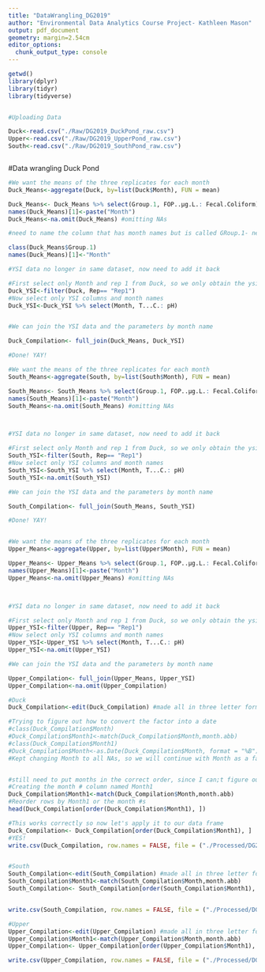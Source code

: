 ```yaml
---
title: "DataWrangling_DG2019"
author: "Environmental Data Analytics Course Project- Kathleen Mason"
output: pdf_document
geometry: margin=2.54cm
editor_options: 
  chunk_output_type: console
---
```


```r
getwd()
library(dplyr)
library(tidyr)
library(tidyverse)


#Uploading Data

Duck<-read.csv("./Raw/DG2019_DuckPond_raw.csv")
Upper<-read.csv("./Raw/DG2019_UpperPond_raw.csv")
South<-read.csv("./Raw/DG2019_SouthPond_raw.csv")



```

#Data wrangling Duck Pond
```r
#We want the means of the three replicates for each month
Duck_Means<-aggregate(Duck, by=list(Duck$Month), FUN = mean)

Duck_Means<- Duck_Means %>% select(Group.1, FOP..µg.L.: Fecal.Coliform) 
names(Duck_Means)[1]<-paste("Month")
Duck_Means<-na.omit(Duck_Means) #omitting NAs

#need to name the column that has month names but is called GRoup.1- needs to be month or date?

class(Duck_Means$Group.1)
names(Duck_Means)[1]<-"Month"

#YSI data no longer in same dataset, now need to add it back

#First select only Month and rep 1 from Duck, so we only obtain the ysi data
Duck_YSI<-filter(Duck, Rep== "Rep1")
#Now select only YSI columns and month names
Duck_YSI<-Duck_YSI %>% select(Month, T...C.: pH)


#We can join the YSI data and the parameters by month name

Duck_Compilation<- full_join(Duck_Means, Duck_YSI)

#Done! YAY!
```

```r
#We want the means of the three replicates for each month
South_Means<-aggregate(South, by=list(South$Month), FUN = mean)

South_Means<- South_Means %>% select(Group.1, FOP..µg.L.: Fecal.Coliform) 
names(South_Means)[1]<-paste("Month")
South_Means<-na.omit(South_Means) #omitting NAs



#YSI data no longer in same dataset, now need to add it back

#First select only Month and rep 1 from Duck, so we only obtain the ysi data
South_YSI<-filter(South, Rep== "Rep1")
#Now select only YSI columns and month names
South_YSI<-South_YSI %>% select(Month, T...C.: pH)
South_YSI<-na.omit(South_YSI)

#We can join the YSI data and the parameters by month name

South_Compilation<- full_join(South_Means, South_YSI)

#Done! YAY!



```


```r
#We want the means of the three replicates for each month
Upper_Means<-aggregate(Upper, by=list(Upper$Month), FUN = mean)

Upper_Means<- Upper_Means %>% select(Group.1, FOP..µg.L.: Fecal.Coliform) 
names(Upper_Means)[1]<-paste("Month")
Upper_Means<-na.omit(Upper_Means) #omitting NAs



#YSI data no longer in same dataset, now need to add it back

#First select only Month and rep 1 from Duck, so we only obtain the ysi data
Upper_YSI<-filter(Upper, Rep== "Rep1")
#Now select only YSI columns and month names
Upper_YSI<-Upper_YSI %>% select(Month, T...C.: pH)
Upper_YSI<-na.omit(Upper_YSI)

#We can join the YSI data and the parameters by month name

Upper_Compilation<- full_join(Upper_Means, Upper_YSI)
Upper_Compilation<-na.omit(Upper_Compilation)
```

```r

#Duck
Duck_Compilation<-edit(Duck_Compilation) #made all in three letter format

#Trying to figure out how to convert the factor into a date
#class(Duck_Compilation$Month)
#Duck_Compilation$Month1<-match(Duck_Compilation$Month,month.abb)
#class(Duck_Compilation$Month1)
#Duck_Compilation$Month<-as.Date(Duck_Compilation$Month, format = "%B")
#Kept changing Month to all NAs, so we will continue with Month as a factor for now


#still need to put months in the correct order, since I can;t figure out how to convert the real Month column to date, I will still make the other column of month # corresponding to the Month column, and then use this to reorder the rows so they are in the proper month order
#Creating the month # column named Month1
Duck_Compilation$Month1<-match(Duck_Compilation$Month,month.abb)
#Reorder rows by Month1 or the month #s
head(Duck_Compilation[order(Duck_Compilation$Month1), ])

#This works correctly so now let's apply it to our data frame
Duck_Compilation<- Duck_Compilation[order(Duck_Compilation$Month1), ]
#YES!
write.csv(Duck_Compilation, row.names = FALSE, file = ("./Processed/DG2019_DuckPond_processed.csv"))


#South
South_Compilation<-edit(South_Compilation) #made all in three letter format
South_Compilation$Month1<-match(South_Compilation$Month,month.abb)
South_Compilation<- South_Compilation[order(South_Compilation$Month1), ]


write.csv(South_Compilation, row.names = FALSE, file = ("./Processed/DG2019_SouthPond_processed.csv"))

#Upper
Upper_Compilation<-edit(Upper_Compilation) #made all in three letter format
Upper_Compilation$Month1<-match(Upper_Compilation$Month,month.abb)
Upper_Compilation<- Upper_Compilation[order(Upper_Compilation$Month1), ]

write.csv(Upper_Compilation, row.names = FALSE, file = ("./Processed/DG2019_UpperPond_processed.csv"))


```


